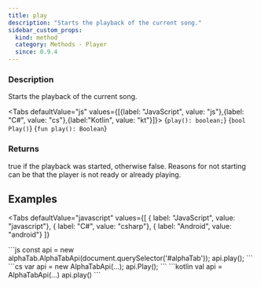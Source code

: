 ```yaml
---
title: play
description: "Starts the playback of the current song."
sidebar_custom_props:
  kind: method
  category: Methods - Player
  since: 0.9.4
---
```



<SinceBadge since="0.9.4" />

### Description
Starts the playback of the current song.

<Tabs defaultValue="js" values={[{label: "JavaScript", value: "js"},{label: "C#", value: "cs"},{label:"Kotlin", value: "kt"}]}>
<TabItem value="js">
<CodeBlock language="ts">{`play(): boolean;`}</CodeBlock>
</TabItem>
<TabItem value="cs">
<CodeBlock language="csharp">{`bool Play()`}</CodeBlock>
</TabItem>
<TabItem value="kt">
<CodeBlock language="kotlin">{`fun play(): Boolean`}</CodeBlock>
</TabItem>
</Tabs>

### Returns 
true if the playback was started, otherwise false. Reasons for not starting can be that the player is not ready or already playing. 


## Examples

<Tabs
    defaultValue="javascript"
    values={[
      { label: "JavaScript", value: "javascript"},
      { label: "C#", value: "csharp"},
      { label: "Android", value: "android"}
    ]}
>
<TabItem value="javascript">
```js
const api = new alphaTab.AlphaTabApi(document.querySelector('#alphaTab'));
api.play();
```
</TabItem>
<TabItem value="csharp">
```cs
var api = new AlphaTabApi<MyControl>(...);
api.Play();
```
</TabItem>
<TabItem value="android">
```kotlin
val api = AlphaTabApi<MyControl>(...)
api.play()
```
</TabItem>
</Tabs>
